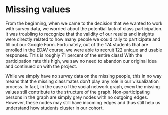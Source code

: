 # Missing values

From the beginning, when we came to the decision that we wanted to work with survey data, we worried about the potential lack of class participation. It was troubling to recognize that the validity of our results and insights were directly related to how many people we could rally to participate and fill out our Google Form. Fortunately, out of the 174 students that are enrolled in the EDAV course, we were able to recruit 122 unique and usable responses. This is roughly 71 percent of the entire class! With the participation rate this high, we saw no need to abandon our original idea and continued on with the project. 

While we simply have no survey data on the missing people, this in no way means that the missing classmates don’t play any role in our visualization process. In fact, in the case of the social network graph, even the missing values still contribute to the structure of the graph. Non-participating persons in the graph are simply grey nodes with no outgoing edges. However, these nodes may still have incoming edges and thus still help us understand how students cluster in our cohort.

